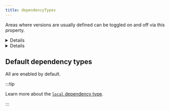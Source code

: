 ```yaml
---
title: dependencyTypes
---
```



Areas where versions are usually defined can be toggled on and off via this property.

<Details title="Example: Only include `dependencies` and `devDependencies`">

**Only** `dependencies` and `devDependencies` will be inspected:

```json title=".syncpackrc"
{
  "dependencyTypes": ["dev", "prod"]
}
```

</Details>

<Details title="Example: Exclude `dependencies` and `devDependencies`">

Everything **except** `dependencies` and `devDependencies` will be inspected:

```json title=".syncpackrc"
{
  "dependencyTypes": ["!dev", "!prod"]
}
```

</Details>

## Default dependency types

All are enabled by default.

<DefaultDependencyTypes />

:::tip

Learn more about the [`local` dependency type](/syncpack/guide/local-package-versions).

:::
